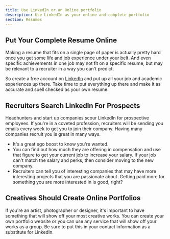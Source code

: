 ```yaml
---
title: Use LinkedIn or an Online portfolio
description: Use LinkedIn as your online and complete portfolio
section: Resumes
---
```


## Put Your Complete Resume Online

Making a resume that fits on a single page of paper is actually pretty hard once you get some life and job experience under your belt. And even specific achievements in one job may not fit on a specific resume, but may be relevant to a recruiter in a way you can't predict. 

So create a free account on [LinkedIn](https://linkedin.com) and put up all your job and academic experiences up there. Take time to put everything up there and make it as accurate and spell checked as your own resume.

## Recruiters Search LinkedIn For Prospects

Headhunters and start up companies scour LinkedIn for prospective employees. If you're in a coveted profession, recruiters will be sending you emails every week to get you to join their company. Having many companies recruit you is great in many ways.

* It's a great ego boost to know you're wanted.
* You can find out how much they are offering in compensation and use that figure to get your current job to increase your salary. If your job can't match the salary and perks, then consider moving to the new company.
* Recruiters can tell you of interesting companies that may have more interesting projects that you are passionate about. Getting paid more for something you are more interested in is good, right?

## Creatives Should Create Online Portfolios

If you're an artist, photographer or designer, it's important to have something that will show off your most creative works. You can create your own portfolio website or you can use any service that will show off your works as a group. 
Be sure to put this in your contact information as a substitute for LinkedIn.